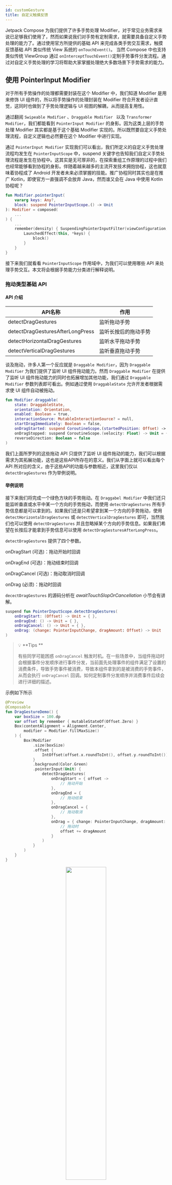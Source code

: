```yaml
---
id: customGesture
title: 自定义触摸反馈
---
```



Jetpack Compose 为我们提供了许多手势处理 Modifier，对于常见业务需求来说已足够我们使用了，然而如果说我们对手势有定制需求，就需要具备自定义手势处理的能力了。通过使用官方所提供的基础 API 来完成各类手势交互需求，触摸反馈基础 API 类似传统 View 系统的 `onTouchEvent()`。 当然 Compose 中也支持类似传统 ViewGroup 通过 `onInterceptTouchEvent()`定制手势事件分发流程。通过对自定义手势处理的学习将帮助大家掌握处理绝大多数场景下手势需求的能力。

## 使用 PointerInput Modifier

对于所有手势操作的处理都需要封装在这个 Modifier 中，我们知道 Modifier 是用来修饰 UI 组件的，所以将手势操作的处理封装在 Modifier 符合开发者设计直觉，这同时也做到了手势处理逻辑与 UI 视图的解耦，从而提高复用性。

通过翻阅 `Swipeable Modifier` 、`Draggable Modifier ` 以及 `Transformer Modifier`，我们都能看到 `PointerInput Modifier` 的身影。因为这类上层的手势处理 Modifier 其实都是基于这个基础 Modifier 实现的。所以既然要自定义手势处理流程，自定义逻辑也必然要在这个 Modifier 中进行实现。

通过 `PointerInput Modifier` 实现我们可以看出，我们所定义的自定义手势处理流程均发生在 `PointerInputScope` 中，suspend 关键字也告知我们自定义手势处理流程是发生在协程中。这其实是无可厚非的，在探索重组工作原理的过程中我们也经常能够看到协程的身影。伴随着越来越多的主流开发技术拥抱协程，这也就意味着协程成了 Android 开发者未来必须掌握的技能。推广协程同时其实也是在推广 Kotlin，即使官方一直强调不会放弃 Java，然而谁又会在 Java 中使用 Kotlin 协程呢？ 

```kotlin
fun Modifier.pointerInput(
    vararg keys: Any?,
    block: suspend PointerInputScope.() -> Unit
): Modifier = composed(
    ...
) {
    ...
    remember(density) { SuspendingPointerInputFilter(viewConfiguration, density) }.apply {
        LaunchedEffect(this, *keys) {
            block()
        }
    }
}
```



接下来我们就看看 `PointerInputScope` 作用域中，为我们可以使用哪些 API 来处理手势交互。本文将会根据手势能力分类进行解释说明。

### 拖动类型基础 API

#### API 介绍

| API名称                          | 作用                 |
| -------------------------------- | -------------------- |
| detectDragGestures               | 监听拖动手势         |
| detectDragGesturesAfterLongPress | 监听长按后的拖动手势 |
| detectHorizontalDragGestures     | 监听水平拖动手势     |
| detectVerticalDragGestures       | 监听垂直拖动手势     |

谈及拖动，许多人第一个反应就是 `Draggable Modifier`，因为 `Draggable Modifier` 为我们提供了监听 UI 组件拖动能力。然而 `Draggable Modifier` 在提供了监听 UI 组件拖动能力的同时也拓展增加其他功能，我们通过 `Draggable Modifier` 参数列表即可看出。例如通过使用 `DraggableState` 允许开发者根据需求使 UI 组件自动被拖动。

```kotlin
fun Modifier.draggable(
    state: DraggableState,
    orientation: Orientation,
    enabled: Boolean = true,
    interactionSource: MutableInteractionSource? = null,
    startDragImmediately: Boolean = false,
    onDragStarted: suspend CoroutineScope.(startedPosition: Offset) -> Unit = {},
    onDragStopped: suspend CoroutineScope.(velocity: Float) -> Unit = {},
    reverseDirection: Boolean = false
)
```

我们上面所罗列的这些拖动 API 只提供了监听 UI 组件拖动的能力，我们可以根据需求为其拓展功能，这也是这些API所存在的意义。我们从字面上就可以看出每个 API 所对应的含义，由于这些API的功能与参数相近，这里我们仅以 `detectDragGestures` 作为举例说明。

#### 举例说明

接下来我们将完成一个绿色方块的手势拖动。在 `Draggabel Modifier` 中我们还只能监听垂直或水平中某一个方向的手势拖动，而使用 `detectDragGestures` 所有手势信息都是可以拿到的。如果我们还是只希望拿到某一个方向的手势拖动，使用 `detectHorizontalDragGestures`  或 `detectVerticalDragGestures` 即可，当然我们也可以使用 `detectDragGestures` 并且忽略掉某个方向的手势信息。如果我们希望在长按后才能拿到手势信息可以使用 `detectDragGesturesAfterLongPress`。

`detectDragGestures` 提供了四个参数。

onDragStart (可选)：拖动开始时回调

onDragEnd (可选)：拖动结束时回调

onDragCancel (可选)：拖动取消时回调

onDrag (必须)：拖动时回调

`decectDragGestures` 的源码分析在 *awaitTouchSlopOrCancellation* 小节会有讲解。

```kotlin
suspend fun PointerInputScope.detectDragGestures(
    onDragStart: (Offset) -> Unit = { },
    onDragEnd: () -> Unit = { },
    onDragCancel: () -> Unit = { },
    onDrag: (change: PointerInputChange, dragAmount: Offset) -> Unit
)
```

> 💡 **Tips **
>
> 有些同学可能困惑 `onDragCancel` 触发时机。在一些场景中，当组件拖动时会根据事件分发顺序进行事件分发，当前面先处理事件的组件满足了设置的消费条件，导致手势事件被消费，导致本组件拿到的是被消费的手势事件，从而会执行 `onDragCancel` 回调。如何定制事件分发顺序并消费事件后续会进行详细的描述。

示例如下所示

```kotlin
@Preview
@Composable
fun DragGestureDemo() {
    var boxSize = 100.dp
    var offset by remember { mutableStateOf(Offset.Zero) }
    Box(contentAlignment = Alignment.Center,
        modifier = Modifier.fillMaxSize()
    ) {
        Box(Modifier
            .size(boxSize)
            .offset {
                IntOffset(offset.x.roundToInt(), offset.y.roundToInt())
            }
            .background(Color.Green)
            .pointerInput(Unit) {
                detectDragGestures(
                    onDragStart = { offset ->
                        // 拖动开始
                    },
                    onDragEnd = {
                        // 拖动结束
                    },
                    onDragCancel = {
                        // 拖动取消
                    },
                    onDrag = { change: PointerInputChange, dragAmount: Offset ->
                        // 拖动时
                        offset += dragAmount
                    }
                )
            }
        )
    }
}
```

<div align = "center">
  <img src = {drag} width = "50%" height = "50%" />
</div>

### 点击类型基础 API

#### API 介绍

| API名称           | 作用         |
| ----------------- | ------------ |
| detectTapGestures | 监听点击手势 |

与 `Clickable Modifier` 不同的是，`detectTapGestures` 可以监听更多的点击事件。作为手机监听的基础 API，必然不会存在 `Clickable Modifier` 所拓展的涟漪效果。

#### 举例说明

接下来我们将为一个绿色方块添加点击手势处理逻辑。`detectTapGestures` 提供了四个可选参数，用来监听不同点击事件。

onDoubleTap (可选)：双击时回调

onLongPress (可选)：长按时回调

onPress (可选)：按下时回调

onTap (可选)：轻触时回调

```kotlin
suspend fun PointerInputScope.detectTapGestures(
    onDoubleTap: ((Offset) -> Unit)? = null,
    onLongPress: ((Offset) -> Unit)? = null,
    onPress: suspend PressGestureScope.(Offset) -> Unit = NoPressGesture,
    onTap: ((Offset) -> Unit)? = null
)
```

> 💡 **Tips ** 
>
> onPress 普通按下事件
>
> onDoubleTap 前必定会先回调 2 次 Press
>
> onLongPress 前必定会先回调 1 次 Press（时间长）
>
> onTap 前必定会先回调 1 次 Press（时间短）

示例如下所示

```kotlin
@Preview
@Composable
fun TapGestureDemo() {
    var boxSize = 100.dp
    Box(Modifier.fillMaxSize(), contentAlignment = Alignment.Center) {
        Box(Modifier
            .size(boxSize)
            .background(Color.Green)
            .pointerInput(Unit) {
                detectTapGestures(
                    onDoubleTap = { offset: Offset ->
                        // 双击
                    },
                    onLongPress = { offset: Offset ->
                        // 长按
                    },
                    onPress = {  offset: Offset ->
                        // 按下
                    },
                    onTap = {  offset: Offset ->
                        // 轻触
                    }
                )
            }
        )
    }
}
```

### 变换类型基础 API

#### API 介绍

| API名称                 | 作用                     |
| ----------------------- | ------------------------ |
| detectTransformGestures | 监听拖动、缩放与旋转手势 |

与 `Transfomer Modifier` 不同的是，通过这个 API 可以监听单指的拖动手势，和拖动类型基础 API所提供的功能一样，除此之外还支持监听双指缩放与旋转手势。反观`Transfomer Modifier` 只能监听到双指拖动手势，不知设计成这样的行为不一致是否是 Google 有意而为之。

#### 举例说明

接下来我们为这个绿色方块添加变化手势处理逻辑。`detectTransformGestures` 方法提供了两个参数。

panZoomLock(可选)： 当拖动或缩放手势发生时是否支持旋转

onGesture(必须)：当拖动、缩放或旋转手势发生时回调

```kotlin
suspend fun PointerInputScope.detectTransformGestures(
    panZoomLock: Boolean = false,
    onGesture: (centroid: Offset, pan: Offset, zoom: Float, rotation: Float) -> Unit
)
```

>💡 **Tips**
>
>关于偏移、缩放与旋转，我们建议的调用顺序是 rotate -> scale -> offset
>
>1. 若offset发生在rotate之前时，rotate会对offset造成影响。具体表现为当出现拖动手势时，组件会以当前角度为坐标轴进行偏移。
>
>2. 若offset发生在scale之前时，scale也会对offset造成影响。具体表现为UI组件在拖动时不跟手

```kotlin
@Preview
@Composable
fun TransformGestureDemo() {
    var boxSize = 100.dp
    var offset by remember { mutableStateOf(Offset.Zero) }
    var ratationAngle by remember { mutableStateOf(0f) }
    var scale by remember { mutableStateOf(1f) }
    Box(Modifier.fillMaxSize(), contentAlignment = Alignment.Center) {
        Box(Modifier
            .size(boxSize)
            .rotate(ratationAngle) // 需要注意offset与rotate的调用先后顺序
            .scale(scale)
            .offset {
                IntOffset(offset.x.roundToInt(), offset.y.roundToInt())
            }
            .background(Color.Green)
            .pointerInput(Unit) {
                detectTransformGestures(
                    panZoomLock = true, // 平移或放大时是否可以旋转
                    onGesture = { centroid: Offset, pan: Offset, zoom: Float, rotation: Float ->
                        offset += pan
                        scale *= zoom
                        ratationAngle += rotation
                    }
                )
            }
        )
    }
}
```

<div align = "center">
  <img src = {transform} width = "50%" height = "50%" />
</div>

### forEachGesture

在传统 View 系统中，一次手指按下、移动到抬起过程中的所有手势事件可以共同构成一个手势事件序列。我们可以通过自定义手势处理来对于每一个手势事件序列进行定制处理。Compose 提供了 `forEachGesture` 以允许用户可以对每一个手势事件序列进行相同的定制处理。如果我们忘记使用 `forEachGesture` ，那么只会处理第一次手势事件序列。有些同学可能会问，为什么我不能在手势处理逻辑最外层套一层 `while(true) ` 呢，通过 `forEachGesture` 的实现我们可以看到 `forEachGesture` 其实内部也是由`while ` 实现的，除此之外他保证了协程只有存活时才能监听手势事件，同时也保证了每次交互结束时所有手指都是离开屏幕的。有些同学看到 `while` 可能新生疑问，难道这样不会阻塞主线程嘛？其实我们在介绍 `PointerInput Modifier` 时就提到过，我们的手势操作处理均发生在协程中。其实前面我们所提到的绝大多数 API 其内部实现均使用了 `forEachGesture` 。有些特殊场景下我们仅使用前面所提出的 API 可能仍然无法满足我们的需求，当然如果可以满足的话我们直接使用其分别对应的 `Modifier` 即可，前面所提出的 API 存在的意义是为了方便开发者为其进行功能拓展。既然要掌握自定义手势处理，我们就要从更底层角度来看这些上层 API 是如何实现的，了解原理我们就可以轻松自定义了。

```kotlin
suspend fun PointerInputScope.forEachGesture(block: suspend PointerInputScope.() -> Unit) {
    val currentContext = currentCoroutineContext()
    while (currentContext.isActive) {
        try {
            block()
            // 挂起等待所有手指抬起
            awaitAllPointersUp()
        } catch (e: CancellationException) {
            ...
        }
    }
}
```

## 手势事件作用域 awaitPointerEventScope

在 `PointerInputScope` 中我们可以找到一个名为 `awaitPointerEventScope` 的 API 方法。

通过翻阅方法声明可以发现这是个挂起方法，其尾部 lambda 在 `AwaitPointerEventScope` 作用域中。 通过这个 `AwaitPointerEventScope` 作用域我们可以获取到更加底层的 API 手势事件，这也为自定义手势处理提供了可能。

```kotlin
suspend fun <R> awaitPointerEventScope(
    block: suspend AwaitPointerEventScope.() -> R
): R
```

我们在 `AwaitPointerEventScope` 中发现了以下这些基础手势方法，可以发现这些 API 均是挂起函数，接下来我们会对每个 API 进行描述说明。

| API名称                                | 作用                 |
| -------------------------------------- | -------------------- |
| awaitPointerEvent                      | 手势事件             |
| awaitFirstDown                         | 第一根手指的按下事件 |
| drag                                   | 拖动事件             |
| horizontalDrag                         | 水平拖动事件         |
| verticalDrag                           | 垂直拖动事件         |
| awaitDragOrCancellation                | 单次拖动事件         |
| awaitHorizontalDragOrCancellation      | 单次水平拖动事件     |
| awaitVerticalDragOrCancellation        | 单次垂直拖动事件     |
| awaitTouchSlopOrCancellation           | 有效拖动事件         |
| awaitHorizontalTouchSlopOrCancellation | 有效水平拖动事件     |
| awaitVerticalTouchSlopOrCancellation   | 有效垂直拖动事件     |

### 万物之源 awaitPointerEvent

`awaitPointerEvent` 类似于传统 View 系统的 `onTouchEvent()` 。无论用户是按下、移动或抬起都将视作一次手势事件，当手势事件发生时 `awaitPointerEvent` 会恢复执行并将手势事件返回。

```kotlin
suspend fun awaitPointerEvent(
  pass: PointerEventPass = PointerEventPass.Main
): PointerEvent
```

通过 API 声明可以看到 `awaitPointerEvent` 有个可选参数 `PointerEventPass`

我们知道手势事件的分发是由父组件到子组件的单链结构。这个参数目的是用以设置父组件与子组件的事件分发顺序，`PointerEventPass` 有 3 个枚举值可供选择，每个枚举值的具体含义如下

| 枚举值                   | 含义                                                         |
| ------------------------ | ------------------------------------------------------------ |
| PointerEventPass.Initial | 本组件优先处理手势，处理后交给子组件                         |
| PointerEventPass.Main    | 若子组件为Final，本组件优先处理手势。否则将手势交给子组件处理，结束后本组件再处理。 |
| PointerEventPass.Final   | 若子组件也为Final，本组件优先处理手势。否则将手势交给子组件处理，结束后本组件再处理。 |

大家可能觉得 Main 与 Final 是等价的。但其实两者在作为子组件时分发顺序会完全不同，举个例子。

当父组件为Final，子组件为Main时，事件分发顺序： 子组件  -> 父组件

当父组件为Final，子组件为Final时，事件分发顺序： 父组件 -> 子组件

文字描述可能并不直观，接下来进行举例说明。

#### 事件分发流程

接下来，我将通过一个嵌套了三层 Box 的示例来直观表现事件分发过程。我们为这嵌套的三层Box 中的每一层都进行手势获取。

<img src = {boxnest} width = "50%" height = "50%" />

如果我们点击中间的绿色方块时，便会触发手势事件。

当三层 Box 均使用默认 Main 模式时，事件分发顺序为：第三层 -> 第二层 -> 第一层

当第一层Box使用 Inital 模式，第二层使用 Final 模式，第三层使用 Main 模式时，事件分发顺序为：第一层 -> 第三层 -> 第二层

```kotlin
@Preview
@Composable
fun NestedBoxDemo() {
    Box(
        contentAlignment = Alignment.Center,
        modifier = Modifier
            .fillMaxSize()
            .pointerInput(Unit) {
                awaitPointerEventScope {
                    awaitPointerEvent(PointerEventPass.Initial)
                    Log.d("compose_study", "first layer")
                }
            }
    ) {
        Box(
            contentAlignment = Alignment.Center,
            modifier = Modifier
                .size(400.dp)
                .background(Color.Blue)
                .pointerInput(Unit) {
                    awaitPointerEventScope {
                        awaitPointerEvent(PointerEventPass.Final)
                        Log.d("compose_study", "second layer")
                    }
                }
        ) {
            Box(
                Modifier
                    .size(200.dp)
                    .background(Color.Green)
                    .pointerInput(Unit) {
                        awaitPointerEventScope {
                            awaitPointerEvent()
                            Log.d("compose_study", "third layer")
                        }
                    }
            )
        }
    }
}

// Output:
// first layer
// third layer
// second layer
```

能够自定义事件分发顺序之后，我们就可以决定手势事件由事件分发流程中哪个组件进行消费。那么如何进行消费呢，这就需要我们看看 `awaitPointerEvent` 返回的手势事件了。通过 `awaintPointerEvent` 声明，我们可以看到返回的手势事件是个 `PointerEvent` 实例。

通过 `PointerEvent` 类声明，我们可以看到两个成员属性 changes 与 motionEvent。

motionEvent 我们再熟悉不过了，就是传统 View 系统中的手势事件，然而却被声明了 internal 关键字，看来是不希望我们使用。

changes 是一个 List，其中包含了每次发生手势事件时，屏幕上所有手指的状态信息。

当只有一根手指时，这个 List 的大小为 1。在多指操作时，我们通过这个 List 获取其他手指的状态信息就可以轻松定制多指自定义手势处理了。

```kotlin
actual data class PointerEvent internal constructor(
    actual val changes: List<PointerInputChange>,
    internal val motionEvent: MotionEvent?
)
```

#### PointerInputChange

```kotlin
class PointerInputChange(
    val id: PointerId, // 手指Id
    val uptimeMillis: Long, // 当前手势事件的时间戳
    val position: Offset, // 当前手势事件相对组件左上角的位置
    val pressed: Boolean, // 当前手势是否按下
    val previousUptimeMillis: Long, // 上一次手势事件的时间戳
    val previousPosition: Offset, // 上一次手势事件相对组件左上角的位置
    val previousPressed: Boolean, // 上一次手势是否按下
    val consumed: ConsumedData, // 当前手势是否已被消费
    val type: PointerType = PointerType.Touch // 手势类型(鼠标、手指、手写笔、橡皮) 
)
```

| API名称                       | 作用                                          |
| ----------------------------- | --------------------------------------------- |
| changedToDown                 | 是否已经按下(按下手势已消费则返回false)       |
| changedToDownIgnoreConsumed   | 是否已经按下(忽略按下手势已消费标记)          |
| changedToUp                   | 是否已经抬起(按下手势已消费则返回false)       |
| changedToUpIgnoreConsumed     | 是否已经抬起(忽略按下手势已消费标记)          |
| positionChanged               | 是否位置发生了改变(移动手势已消费则返回false) |
| positionChangedIgnoreConsumed | 是否位置发生了改变(忽略已消费标记)            |
| positionChange                | 位置改变量(移动手势已消费则返回Offset.Zero)   |
| positionChangeIgnoreConsumed  | 位置改变量(忽略移动手势已消费标记)            |
| positionChangeConsumed        | 当前移动手势是否已被消费                      |
| anyChangeConsumed             | 当前按下手势或移动手势是否有被消费            |
| consumeDownChange             | 消费按下手势                                  |
| consumePositionChange         | 消费移动手势                                  |
| consumeAllChanges             | 消费按下与移动手势                            |
| isOutOfBounds                 | 当前手势是否在固定范围内                      |

这些 API 会在我们自定义手势处理时会被用到。可以发现的是，Compose 通过 `PointerEventPass` 来定制事件分发流程，在事件分发流程中即使前一个组件先获取了手势信息并进行了消费，后面的组件仍然可以通过带有 `IgnoreConsumed` 系列 API 来获取到手势信息。这也极大增加了手势操作的可定制性。就好像父组件先把事件消费，希望子组件不要处理这个手势了，但子组件完全可以不用听从父组件的话。

我们通过一个实例来看看该如何进行手势消费，处于方便我们的示例不涉及移动，只消费按下手势事件来进行举例。和之前的样式一样，我们将手势消费放在了第三层 Box，根据事件分发规则我们知道第三层Box是第2个处理手势事件的，所以输出结果如下。

```kotlin
@Preview
@Composable
fun Demo() {
    Box(
        contentAlignment = Alignment.Center,
        modifier = Modifier
            .fillMaxSize()
            .pointerInput(Unit) {
                awaitPointerEventScope {
                    var event = awaitPointerEvent(PointerEventPass.Initial)
                    Log.d("compose_study", "first layer, downChange: ${event.changes[0].consumed.downChange}")
                }
            }
    ) {
        Box(
            contentAlignment = Alignment.Center,
            modifier = Modifier
                .size(400.dp)
                .background(Color.Blue)
                .pointerInput(Unit) {
                    awaitPointerEventScope {
                        var event = awaitPointerEvent(PointerEventPass.Final)
                        Log.d("compose_study", "second layer, downChange: ${event.changes[0].consumed.downChange}")
                    }
                }
        ) {
            Box(
                Modifier
                    .size(200.dp)
                    .background(Color.Green)
                    .pointerInput(Unit) {
                        awaitPointerEventScope {
                            var event = awaitPointerEvent()
                            event.changes[0].consumeDownChange()
                            Log.d("compose_study", "third layer, downChange: ${event.changes[0].consumed.downChange}")
                        }
                    }
            )
        }
    }
}

// Output:
// first layer, downChange: false
// third layer, downChange: true
// second layer, downChange: true
```



⚠️ **注意事项**

如果我们是在定制事件分发流程，那么需要注意以下两种写法

```kotlin
// 正确写法
awaitPointerEventScope {
    var event = awaitPointerEvent() 
  	event.changes[0].consumeDownChange()
}

// 错误写法
var event = awaitPointerEventScope {
    awaitPointerEvent()
}
event.changes[0].consumeDownChange()
```

他们的区别在于 `awaitPointerEventScope` 会在其内部所有手势在事件分发流程结束后返回，当所有组件都已经完成手势处理再进行消费已经没有什么意义了。我们仍然用刚才的例子来直观说明这个问题。我们在每一层Box `awaitPointerEventScope` 后面添加了日志信息。

通过输出结果可以发现，这三层执行的相对顺序没有发生变化，然而却是在事件分发流程结束后才进行输出的。

```kotlin
@Preview
@Composable
fun Demo() {
    Box(
        contentAlignment = Alignment.Center,
        modifier = Modifier
            .fillMaxSize()
            .pointerInput(Unit) {
                awaitPointerEventScope {
                    var event = awaitPointerEvent(PointerEventPass.Initial)
                    Log.d("compose_study", "first layer, downChange: ${event.changes[0].consumed.downChange}")
                }
                Log.d("compose_study", "first layer Outside")
            }
    ) {
        Box(
            contentAlignment = Alignment.Center,
            modifier = Modifier
                .size(400.dp)
                .background(Color.Blue)
                .pointerInput(Unit) {
                    awaitPointerEventScope {
                        var event = awaitPointerEvent(PointerEventPass.Final)
                        Log.d("compose_study", "second layer, downChange: ${event.changes[0].consumed.downChange}")
                    }
                    Log.d("compose_study", "second layer Outside")
                }
        ) {
            Box(
                Modifier
                    .size(200.dp)
                    .background(Color.Green)
                    .pointerInput(Unit) {
                        awaitPointerEventScope {
                            var event = awaitPointerEvent()
                            event.changes[0].consumeDownChange()
                            Log.d("compose_study", "third layer, downChange: ${event.changes[0].consumed.downChange}")
                        }
                        Log.d("compose_study", "third layer Outside")
                    }
            )
        }
    }
}

// Output:
// first layer, downChange: false
// third layer, downChange: true
// second layer, downChange: true
// first layer Outside
// third layer Outside
// second layer Outside
```

### awaitFirstDown

`awaitFirstDown` 将等待第一根手指按下事件时恢复执行，并将手指按下事件返回。分析源码我们可以发现 `awaitFirstDown` 也使用的是 `awaitPointerEvent` 实现的，默认使用 Main 模式。

```kotlin
suspend fun AwaitPointerEventScope.awaitFirstDown(
    requireUnconsumed: Boolean = true
): PointerInputChange {
    var event: PointerEvent
    do {
        event = awaitPointerEvent()
    } while (
        !event.changes.fastAll {
            if (requireUnconsumed) it.changedToDown() else it.changedToDownIgnoreConsumed()
        }
    )
    return event.changes[0]
}
```

### drag

看到 `drag` 可能很多同学疑惑为什么又是拖动。其实前面所提到的拖动类型基础API `detectDragGestures` 其内部就是使用 `drag` 而实现的。与 `detectDragGestures` 不同的是，`drag` 需要主动传入一个 `PointerId` 用以表示要具体获取到哪根手指的拖动事件。

```kotlin
suspend fun AwaitPointerEventScope.drag(
    pointerId: PointerId,
    onDrag: (PointerInputChange) -> Unit
)
```

翻阅源码可以发现，其实 drag 内部实现最终使用的仍然还是 `awaitPointerEvent` 。这里就不具体展开看了，感兴趣的可以自己去跟源码。

#### 举例说明

通过结合 `awaitFirstDown` 与 `drag` 这些基础 API 我们已经可以自己实现 UI 拖动手势流程了。我们仍然以我们的绿色方块作为实例，为其添加拖动手势。

```kotlin
@Preview
@Composable
fun BaseDragGestureDemo() {
    var boxSize = 100.dp
    var offset by remember { mutableStateOf(Offset.Zero) }
    Box(contentAlignment = Alignment.Center,
        modifier = Modifier.fillMaxSize()
    ) {
        Box(Modifier
            .size(boxSize)
            .offset {
                IntOffset(offset.x.roundToInt(), offset.y.roundToInt())
            }
            .background(Color.Green)
            .pointerInput(Unit) {
                forEachGesture { // 循环监听每一组事件序列
                    awaitPointerEventScope {
                        var downEvent = awaitFirstDown()
                        drag(downEvent.id) {
                            offset += it.positionChange()
                        }
                    }
                }
            }
        )
    }
}
```

<div align = "center">
  <img src = {drag} width = "50%" height = "50%" />
</div>

### awaitDragOrCancellation

与 `drag` 不同的是，`awaitDragOrCancellation` 负责监听单次拖动事件。当手指已经抬起或拖动事件已经被消费时会返回 null。当然我们也可以使用 `awaitDragOrCancellation` 来完成 UI 拖动手势处理流程。通过翻阅源码可以发现 `drag` 其实内部也是使用 `awaitDragOrCancellation` 进行实现的。而 `awaitDragOrCancellation` 内部仍然是 `awaitPointerEvent`。

```kotlin
@Preview
@Composable
fun BaseDragGestureDemo() {
    var boxSize = 100.dp
    var offset by remember { mutableStateOf(Offset.Zero) }
    Box(contentAlignment = Alignment.Center,
        modifier = Modifier.fillMaxSize()
    ) {
        Box(Modifier
            .size(boxSize)
            .offset {
                IntOffset(offset.x.roundToInt(), offset.y.roundToInt())
            }
            .background(Color.Green)
            .pointerInput(Unit) {
                forEachGesture {
                    awaitPointerEventScope {
                        var downPointer = awaitFirstDown()
                        while (true) {
                            var event = awaitDragOrCancellation(downPointer.id)
                            if (event == null) {
                                break
                            }
                            offset += event.positionChange()
                        }
                    }
                }
            }
        )
    }
}
```

### awaitTouchSlopOrCancellation

`awaitTouchSlopOrCancellation` 用于监测当前拖动手势是否是一次有效的拖动。有效指的是当前手势滑动的欧式距离(位移)是否超过设定的阈值。若拖动手势还没有达到阈值便抬起或拖动手势事件已经被消费时将返回null，翻阅源码我们又找到了`awaitPointerEvent` ，所以说 `awaitPointerEvent` 是万物之源嘛～。

```kotlin
suspend fun AwaitPointerEventScope.awaitTouchSlopOrCancellation(
    pointerId: PointerId,
    onTouchSlopReached: (change: PointerInputChange, overSlop: Offset) -> Unit
): PointerInputChange? {
   	...
    val touchSlop = viewConfiguration.touchSlop
    var pointer = pointerId
    while (true) {
        val event = awaitPointerEvent()
        ...
        if (dragEvent.positionChangeConsumed()) {
            ...
        } else if (dragEvent.changedToUpIgnoreConsumed()) {
            ...
        } else {
            ...
          	if (distance >= touchSlop) {
                ...
            }
            ...
        }
    }
}
```

我们前面所提到的 `detectDragGestures` 其内部不仅使用了 `drag` 还使用了 `awaitTouchSlopOrCancellation` 来判断手势拖动操作。仅当监测为一次有效的拖动时，才会执行 onDragStart 回调。接下来就是使用 `drag` 来监听拖动手势，仅当 `drag` 返回 false (即在拖动过程中事件分发流程前面的组件达成定制条件消费了这次的拖动手势事件) 会执行 onDragCancel 回调，否则如果所有手指抬起正常结束则会执行 onDragEnd 回调。

```kotlin
suspend fun PointerInputScope.detectDragGestures(
    onDragStart: (Offset) -> Unit = { },
    onDragEnd: () -> Unit = { },
    onDragCancel: () -> Unit = { },
    onDrag: (change: PointerInputChange, dragAmount: Offset) -> Unit
) {
    forEachGesture {
        awaitPointerEventScope {
            ....
            do {
                drag = awaitTouchSlopOrCancellation(down.id) { change, over ->
                    change.consumePositionChange()
                    overSlop = over
                }
            } while (drag != null && !drag.positionChangeConsumed())
            if (drag != null) {
                onDragStart.invoke(drag.position) // 拖动开始
                onDrag(drag, overSlop)
                if (
                    !drag(drag.id) {
                        onDrag(it, it.positionChange())
                        it.consumePositionChange()
                    }
                ) {
                    onDragCancel() // 拖动取消
                } else {
                    onDragEnd()
                }
            }
        }
    }
}
```

